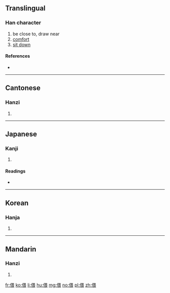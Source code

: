 ==Translingual==

===Han character===
{{Han char|rn=9|rad=人|as=09|sn=11|four=26232|canj=OWMV|ids=⿰亻畏}}

# be close to, draw near
# [[comfort]]
# [[sit down]]

====References====
* {{Han ref|kx=0110.110|dkj=00843|dj=0235.050|hdz=10191.020|uh=504E|ud=20558|bh=B0B9|bd=45241}}

----

==Cantonese==

===Hanzi===
{{yue-hanzi|jyut=|y=wui1}}

# {{defn|lang=yue|sort=人09}}

----

==Japanese==

===Kanji===
{{ja-kanji|grade=|rs=人09}}

# {{defn|lang=ja|sort=人09}}

====Readings====
* {{ja-readings|on=[[わい]] (wai), [[え]] (e)|kun=[[ほのか]] (honoka), [[なじむ]] (najimu), [[したしむ]] (shitashimu), [[ちかよる]] (chikayoru)}}

----

==Korean==

===Hanja===
{{ko-hanja|hangeul=아|rv=|mr=}}

# {{defn|lang=ko|sort=人09}}

----

==Mandarin==

===Hanzi===
{{cmn-hanzi|pin=[[wēi]] ([[wei1]])|wg=wei<sup>1</sup>}}

# {{defn|lang=cmn|sort=人09}}

[[fr:偎]]
[[ko:偎]]
[[li:偎]]
[[hu:偎]]
[[mg:偎]]
[[no:偎]]
[[pl:偎]]
[[zh:偎]]